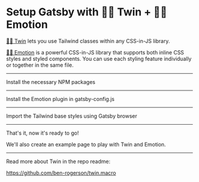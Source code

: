 # Setup Gatsby with 🦹‍♂️ Twin + 👩‍🎤 Emotion

[🦹‍♂️ Twin](https://github.com/ben-rogerson/twin.macro) lets you use Tailwind classes within any CSS-in-JS library.

[👩‍🎤 Emotion](https://emotion.sh/) is a powerful CSS-in-JS library that supports both inline CSS styles and styled components. You can use each styling feature individually or together in the same file.

---

Install the necessary NPM packages

<NPMPackage name="twin.macro" />
<NPMPackage name="gatsby-plugin-emotion" />
<NPMPackage name="@emotion/core" />
<NPMPackage name="@emotion/styled" />

---

Install the Emotion plugin in gatsby-config.js

<GatsbyPlugin name="gatsby-plugin-emotion" />

---

Import the Tailwind base styles using Gatsby browser

<File
  path="gatsby-browser.js"
  content="https://gist.githubusercontent.com/ben-rogerson/6ab25a7ed7928fa5f18d63dc138c25e7/raw/c182a3cffcab121fc34a936b7acc29c462e0acda/gatsby-browser.js"
/>

---

That's it, now it's ready to go!

We'll also create an example page to play with Twin and Emotion.

<File
  path="src/pages/twin-emotion-example.js"
  content="https://gist.githubusercontent.com/ben-rogerson/6ab25a7ed7928fa5f18d63dc138c25e7/raw/c182a3cffcab121fc34a936b7acc29c462e0acda/twin-emotion-example.js"
/>

---

Read more about Twin in the repo readme:

https://github.com/ben-rogerson/twin.macro
